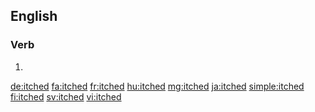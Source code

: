 ==English==

===Verb===
{{head|en}}

# {{en-past of|itch}}

[[de:itched]]
[[fa:itched]]
[[fr:itched]]
[[hu:itched]]
[[mg:itched]]
[[ja:itched]]
[[simple:itched]]
[[fi:itched]]
[[sv:itched]]
[[vi:itched]]
